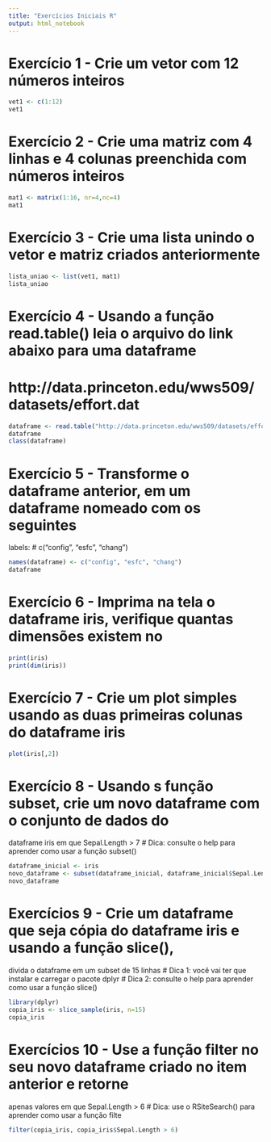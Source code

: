 ```yaml
---
title: "Exercícios Iniciais R"
output: html_notebook
---
```

#	Exercício	1	- Crie	um	vetor	com	12	números	inteiros
```r
vet1 <- c(1:12)
vet1

```



#	Exercício	2	- Crie	uma	matriz	com	4	linhas	e	4	colunas	preenchida	com	números	inteiros
```r
mat1 <- matrix(1:16, nr=4,nc=4)
mat1

```



#	Exercício	3	- Crie	uma	lista	unindo	o	vetor	e	matriz	criados	anteriormente
```r
lista_uniao <- list(vet1, mat1)
lista_uniao

```



#	Exercício	4	- Usando	a	função	read.table()	leia	o	arquivo	do	link	abaixo	para	uma	dataframe
#	http://data.princeton.edu/wws509/datasets/effort.dat
```r
dataframe <- read.table("http://data.princeton.edu/wws509/datasets/effort.dat")
dataframe
class(dataframe)

```



#	Exercício	5	- Transforme	o	dataframe	anterior,	em	um	dataframe	nomeado	com	os	seguintes	
labels:
#	c("config",	"esfc",	"chang")
```r
names(dataframe) <- c("config",	"esfc",	"chang")
dataframe
```



#	Exercício	6	- Imprima	na	tela	o	dataframe	iris,	verifique	quantas	dimensões	existem	no	
```r
print(iris)
print(dim(iris))

```



#	Exercício	7	- Crie	um	plot	simples	usando	as	duas	primeiras	colunas	do	dataframe	iris
```r
plot(iris[,2])

```



#	Exercício	8	- Usando	s	função	subset,	crie	um	novo	dataframe	com	o	conjunto	de	dados	do	
dataframe	iris	em	que	Sepal.Length >	7
#	Dica:	consulte	o	help	para	aprender	como	usar	a	função	subset()
```r
dataframe_inicial <- iris
novo_dataframe <- subset(dataframe_inicial, dataframe_inicial$Sepal.Length > 7 )
novo_dataframe

```



#	Exercícios	9	- Crie	um	dataframe	que	seja	cópia	do	dataframe	iris	e	usando	a	função	slice(),
divida	o	dataframe	em	um	subset	de 15	linhas
#	Dica	1:	você	vai	ter	que	instalar	e	carregar	o	pacote	dplyr
#	Dica	2:	consulte	o	help	para	aprender	como	usar	a	função	slice()
```r
library(dplyr)
copia_iris <- slice_sample(iris, n=15)
copia_iris
```



#	Exercícios	10 - Use	a	função	filter	no	seu	novo	dataframe	criado	no	item	anterior	e	retorne	
apenas	valores	em	que	Sepal.Length	>	6
#	Dica:	use	o	RSiteSearch() para	aprender	como	usar	a	função	filte

```r
filter(copia_iris, copia_iris$Sepal.Length > 6)
```
